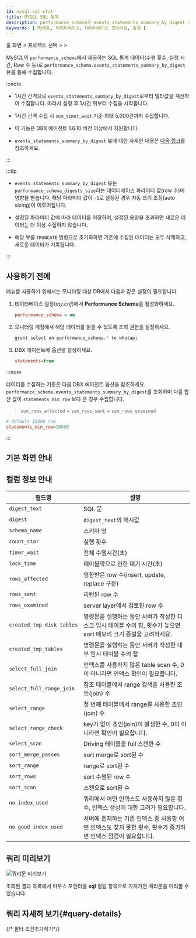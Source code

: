 ```yaml
---
id: mysql-sql-stat
title: MYSQL SQL 통계
description: performance_schema의 events_statements_summary_by_digest 내용을 1시간에 한번씩 수집하여 통계 데이터를 제공합니다.액티브세션을 기반으로 하는 기존 'SQL통계' 메뉴와 함께 SQL분석에 활용하세요.
keywords: [ MySQL, 데이터베이스, 데이터베이스 모니터링, 통계 ]
---
```


홈 화면 &gt; 프로젝트 선택 &gt; <Cmdname sid="side_reportStat" className="uitext" /> &gt; <Cmdname sid="side_mysqlStat" className="uitext" />

MySQL의 `performance_schema`에서 제공하는 SQL 통계 데이터(수행 횟수, 실행 시간, Row 수 등)로 `performance_schema.events_statements_summary_by_digest` 뷰를 통해 수집합니다. 

:::note

* 1시간 간격으로 `events_statements_summary_by_digest`로부터 델타값을 계산하여 수집합니다. 따라서 설정 후 1시간 뒤부터 수집을 시작합니다.

* 1시간 간격 수집 시 `sum_timer_wait` 기준 최대 5,000건까지 수집합니다. 

* 이 기능은 DBX 에이전트 1.6.10 버전 이상에서 지원합니다.

* `events_statements_summary_by_digest` 뷰에 대한 자세한 내용은 [다음 링크](https://dev.mysql.com/doc/refman/8.0/en/performance-schema-statement-summary-tables.html)를 참조하세요.

:::

:::tip

* `events_statements_summary_by_digest` 뷰는 `performance_schema_digests_size`라는 데이터베이스 파라미터 값(row 수)에 영향을 받습니다. 해당 파라미터 값이 `-1`로 설정된 경우 자동 크기 조정(auto sizing)이 이루어집니다. 

* 설정된 파라미터 값에 따라 데이터를 저장하며, 설정된 용량을 초과하면 새로운 데이터는 더 이상 수집하지 않습니다. 

* 해당 뷰를 `TRUNCATE` 명령으로 초기화하면 기존에 수집된 데이터는 모두 삭제하고, 새로운 데이터가 기록됩니다.

:::

## 사용하기 전에

<Cmdname sid="side_mysqlStat" className="uitext" /> 메뉴를 사용하기 위해서는 모니터링 대상 DB에서 다음과 같은 설정이 필요합니다.

1. 데이터베이스 설정(*my.cnf*)에서 **Performance Schema**를 활성화하세요.

    ```ini title='my.cnf'
    performance_schema = on
    ```

1. 모니터링 계정에서 해당 데이터를 읽을 수 있도록 조회 권한을 설정하세요.

    ```bash
    grant select on performance_schema.* to whatap;
    ```

1. DBX 에이전트에 옵션을 설정하세요.
    
    ```ini title='whatap.conf'
    statements=true
    ```

:::note

데이터를 수집하는 기준은 다음 DBX 에이전트 옵션을 참조하세요. `performance_schema.events_statements_summary_by_digest`를 조회하며 다음 합산 값이 `statements_min_row` 보다 큰 경우 수집합니다.

> `sum_rows_affected` + `sum_rows_sent` + `sum_rows_examined`

```ini title="whatap.conf"
# default 10000 row
statements_min_row=10000
```

:::

## 기본 화면 안내

<ImgLang img='db-mysql-sql-stat.png' desc='MYSQL SQL 통계' />


<Dbproductsqlstatbasicusage /> 

## 컬럼 정보 안내

| 필드명 | 설명 |
| -- | -- |
| `digest_text` | SQL 문 |
| `digest` | `digest_text`의 해시값 |
| `schema_name` | 스키마 명 |
| `count_star` | 실행 횟수 |
| `timer_wait` | 전체 수행시간(초) |
| `lock_time` | 테이블락으로 인한 대기 시간(초) |
| `rows_affected` | 영향받은 row 수(insert, update, replace 구문) |
| `rows_sent` | 리턴된 row 수 |
| `rows_examined` | server layer에서 검토된 row 수 |
| `created_tmp_disk_tables` | 명령문을 실행하는 동안 서버가 작성한 디스크 임시 테이블 수의 합, 횟수가 높으면 sort 메모리 크기 증설을 고려하세요. |
| `created_tmp_tables` | 명령문을 실행하는 동안 서버가 작성한 내부 임시 테이블 수의 합 |
| `select_full_join` | 인덱스를 사용하지 않은 table scan 수, 0이 아니라면 인덱스 확인이 필요합니다. |
| `select_full_range_join` | 참조 테이블에서 range 검색을 사용한 조인(join) 수 |
| `select_range` | 첫 번째 테이블에서 range를 사용한 조인(join) 수 |
| `select_range_check` | key가 없이 조인(join)이 발생한 수, 0이 아니라면 확인이 필요합니다. |
| `select_scan` | Driving 테이블을 full 스캔한 수 |
| `sort_merge_passes` | sort merge로 sort된 수 |
| `sort_range` | range로 sort된 수 |
| `sort_rows` | sort 수행된 row 수 |
| `sort_scan` | 스캔으로 sort된 수 |
| `no_index_used` | 쿼리에서 어떤 인덱스도 사용하지 않은 횟수, 인덱스 생성에 대한 고려가 필요합니다. |
| `no_good_index_used` | 서버에 존재하는 기존 인덱스 중 사용할 어떤 인덱스도 찾지 못한 횟수, 횟수가 증가하면 인덱스 점검이 필요합니다. |


## 쿼리 미리보기

![쿼리문 미리보기](/img/db-sql-preview.png)

조회된 결과 목록에서 마우스 포인터를 **sql** 컬럼 항목으로 가져가면 쿼리문을 미리볼 수 있습니다.

## 쿼리 자세히 보기{#query-details}

<ImgLang img='db-sql-details-postgresql.png' desc='SQL 상세' />


<Dbproductsqlstatquerydetails />

{/* 필터 조건추가하기*/}

<Dbsqlfilter level={2} />


<Dbv2dataeditcolumn level={2} />
